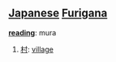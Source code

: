== [[Japanese]] [[Furigana]] ==                                          

'''[[reading]]''': mura

# [[村]]: [[village]]